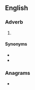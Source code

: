 ==English==

===Adverb===
{{en-adv}}

# {{pronunciation spelling of|en|certainly|from=NYC}}

====Synonyms====
* {{l|en|certainly}}
* {{l|en|for sure}}

===Anagrams===
* {{anagrams|en|a=eilnosty|lyonsite|toy lines|toylines}}